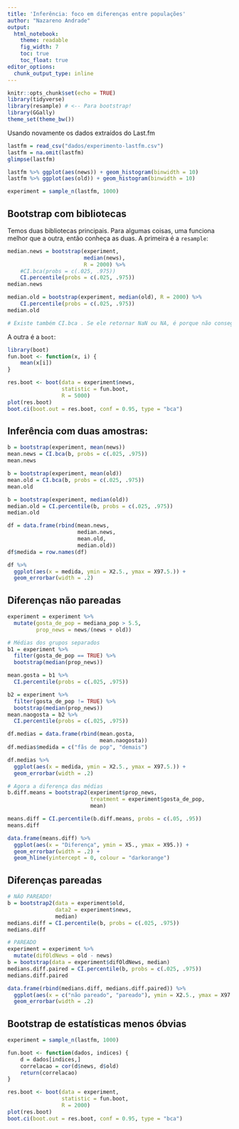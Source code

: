 ```yaml
---
title: 'Inferência: foco em diferenças entre populações'
author: "Nazareno Andrade"
output: 
  html_notebook:
    theme: readable
    fig_width: 7
    toc: true
    toc_float: true
editor_options: 
  chunk_output_type: inline
---
```


```r
knitr::opts_chunk$set(echo = TRUE)
library(tidyverse)
library(resample) # <-- Para bootstrap!
library(GGally)
theme_set(theme_bw())
```

Usando novamente os dados extraídos do Last.fm

```r
lastfm = read_csv("dados/experimento-lastfm.csv")
lastfm = na.omit(lastfm)
glimpse(lastfm)

lastfm %>% ggplot(aes(news)) + geom_histogram(binwidth = 10)
lastfm %>% ggplot(aes(old)) + geom_histogram(binwidth = 10)

experiment = sample_n(lastfm, 1000)
```

## Bootstrap com bibliotecas

Temos duas bibliotecas principais. Para algumas coisas, uma funciona melhor que a outra, então conheça as duas. A primeira é a `resample`:

```r
median.news = bootstrap(experiment, 
                        median(news), 
                        R = 2000) %>% 
    #CI.bca(probs = c(.025, .975))
    CI.percentile(probs = c(.025, .975))
median.news 

median.old = bootstrap(experiment, median(old), R = 2000) %>% 
    CI.percentile(probs = c(.025, .975))
median.old 

# Existe também CI.bca . Se ele retornar NaN ou NA, é porque não conseguiu estimar o IC para a estatística que você escolheu com a precisão desejada. Geralmente acontece quando é uma estatística que não tem valores contínuos (ex: mediana.)

```

A outra é a `boot`:

```r
library(boot)
fun.boot <- function(x, i) {
    mean(x[i])
}

res.boot <- boot(data = experiment$news, 
                 statistic = fun.boot, 
                 R = 5000)
plot(res.boot)
boot.ci(boot.out = res.boot, conf = 0.95, type = "bca")
```

## Inferência com duas amostras:

```r
b = bootstrap(experiment, mean(news))
mean.news = CI.bca(b, probs = c(.025, .975))
mean.news

b = bootstrap(experiment, mean(old))
mean.old = CI.bca(b, probs = c(.025, .975))
mean.old

b = bootstrap(experiment, median(old))
median.old = CI.percentile(b, probs = c(.025, .975))
median.old 

df = data.frame(rbind(mean.news, 
                      median.news,
                      mean.old,
                      median.old))
df$medida = row.names(df)

df %>% 
  ggplot(aes(x = medida, ymin = X2.5., ymax = X97.5.)) + 
  geom_errorbar(width = .2)
```

## Diferenças não pareadas

```r
experiment = experiment %>% 
  mutate(gosta_de_pop = mediana_pop > 5.5, 
         prop_news = news/(news + old))

# Médias dos grupos separados
b1 = experiment %>% 
  filter(gosta_de_pop == TRUE) %>%
  bootstrap(median(prop_news))

mean.gosta = b1 %>% 
  CI.percentile(probs = c(.025, .975))

b2 = experiment %>% 
  filter(gosta_de_pop != TRUE) %>%
  bootstrap(median(prop_news))
mean.naogosta = b2 %>% 
  CI.percentile(probs = c(.025, .975))

df.medias = data.frame(rbind(mean.gosta, 
                             mean.naogosta))
df.medias$medida = c("fãs de pop", "demais")

df.medias %>% 
  ggplot(aes(x = medida, ymin = X2.5., ymax = X97.5.)) + 
  geom_errorbar(width = .2)

# Agora a diferença das médias
b.diff.means = bootstrap2(experiment$prop_news, 
                          treatment = experiment$gosta_de_pop, 
                          mean)

means.diff = CI.percentile(b.diff.means, probs = c(.05, .95))
means.diff

data.frame(means.diff) %>% 
  ggplot(aes(x = "Diferença", ymin = X5., ymax = X95.)) + 
  geom_errorbar(width = .2) + 
  geom_hline(yintercept = 0, colour = "darkorange")
```

## Diferenças pareadas

```r
# NÃO PAREADO!
b = bootstrap2(data = experiment$old, 
               data2 = experiment$news, 
               median)
medians.diff = CI.percentile(b, probs = c(.025, .975))
medians.diff

# PAREADO
experiment = experiment %>% 
  mutate(difOldNews = old - news)
b = bootstrap(data = experiment$difOldNews, median)
medians.diff.paired = CI.percentile(b, probs = c(.025, .975))
medians.diff.paired

data.frame(rbind(medians.diff, medians.diff.paired)) %>% 
  ggplot(aes(x = c("não pareado", "pareado"), ymin = X2.5., ymax = X97.5.)) + 
  geom_errorbar(width = .2) 

```

## Bootstrap de estatísticas menos óbvias

```r
experiment = sample_n(lastfm, 1000)

fun.boot <- function(dados, indices) {
    d = dados[indices,]
    correlacao = cor(d$news, d$old)
    return(correlacao)
}

res.boot <- boot(data = experiment, 
                 statistic = fun.boot, 
                 R = 2000)
plot(res.boot)
boot.ci(boot.out = res.boot, conf = 0.95, type = "bca")
```

